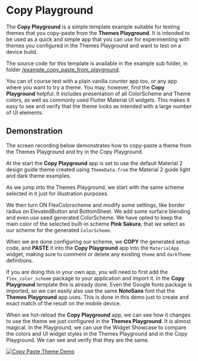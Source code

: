 # Copy Playground

The **Copy Playground** is a simple template example suitable for testing themes that you copy-paste from the **Themes Playground**. It is intended to be used as a quick and simple app that you can use for experimenting with themes you configured in the Themes Playground and want to test on a device build.

The source code for this template is available in the example sub folder, in folder [/example_copy_paste_from_playground](https://github.com/rydmike/flex_color_scheme/tree/master/example/lib/example_copy_paste_from_playground).

You can of course test with a plain vanilla counter app too, or any app where you want to try a theme. You may, however, find the **Copy Playground** helpful. It includes presentation of all ColorScheme and Theme colors, as well as commonly used Flutter Material UI widgets. This makes it easy to see and verify that the theme looks as intended with a large number of UI elements.

## Demonstration

The screen recording below demonstrates how to copy-paste a theme from the Themes Playground and try in the Copy Playground.

At the start the **Copy Playground** app is set to use the default Material 2 design guide theme created using `ThemeData.from` the Material 2 guide light and dark theme examples.

As we jump into the Themes Playground, we start with the same scheme selected in it just for illustration purposes.

We then turn ON FlexColorscheme and modify some settings, like border radius on ElevatedButton and BottomSheet. We add some surface blending and even use seed generated ColorScheme. We have opted to keep the main color of the selected built-in scheme **Pink Sakura**, that we select as our scheme for the generated `ColorScheme`.

When we are done configuring our scheme, we **COPY** the generated setup code, and **PASTE** it into the **Copy Playground** app into the `MaterialApp` widget, making sure to comment or delete any existing `theme` and `darkTheme` definitions.

If you are doing this in your own app, you will need to first add the `flex_color_scheme` package to your application and import it. In the **Copy Playground** template this is already done. Even the Google fonts package is imported, so we can easily also use the same **NotoSans** font that the **Themes Playground** app uses. This is done in this demo just to create and exact match of the result on the mobile device.

When we hot-reload the **Copy Playground** app, we can see how it changes to use the theme we just configured in the **Themes Playground**. It is almost magical. In the Playground, we can use the Widget Showcase to compare the colors and UI widget styles in the Themes Playground and in the Copy Playground. We can see and verify that they are the same.

[<Image src="https://github.com/rydmike/flex_color_scheme_docs/blob/master/docs/images/fcs-v5-copy-pg-01-demo-03.gif?raw=true" caption="Demo of COPY-PASTE of a configured theme from Themes Playground to the Copy Playground." alt="Copy Paste Theme Demo" zoom />](https://github.com/rydmike/flex_color_scheme_docs/blob/master/docs/images/fcs-v5-copy-pg-01-demo-03.gif?raw=true)
